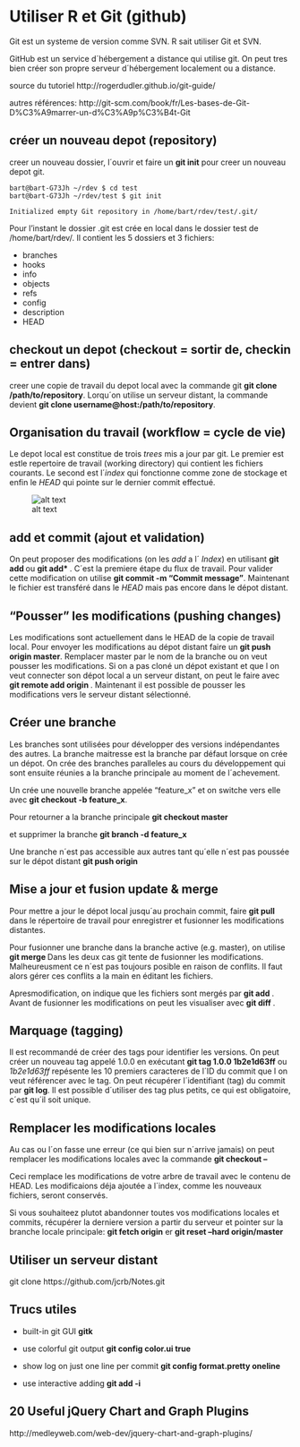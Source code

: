 Utiliser R et Git (github)
========================================================

Git est un systeme de version comme SVN. R sait utiliser Git et SVN.

GitHub est un service d´hébergement a distance qui utilise git. On peut tres bien créer son propre serveur d´hébergement localement ou a distance.

source du tutoriel http://rogerdudler.github.io/git-guide/

autres références: http://git-scm.com/book/fr/Les-bases-de-Git-D%C3%A9marrer-un-d%C3%A9p%C3%B4t-Git

créer un nouveau depot (repository)
------------------------------------
creer un nouveau dossier, l´ouvrir et faire un **git init** pour creer un nouveau depot git.
```
bart@bart-G73Jh ~/rdev $ cd test
bart@bart-G73Jh ~/rdev/test $ git init

Initialized empty Git repository in /home/bart/rdev/test/.git/
```

Pour l'instant le dossier .git est crée en local dans le dossier test de /home/bart/rdev/. Il contient les 5 dossiers et 3 fichiers:

- branches
- hooks
- info
- objects
- refs
- config
- description
- HEAD


checkout un depot (checkout = sortir de, checkin = entrer dans)
-----------------
creer une copie de travail du depot local avec la commande git **git clone /path/to/repository**.
Lorqu´on utilise un serveur distant, la commande devient **git clone username@host:/path/to/repository**.

Organisation du travail (workflow = cycle de vie)
----------------------------------
Le depot local est constitue de trois *trees* mis a jour par git. Le premier est estle repertoire de travail (working directory) qui contient les fichiers courants. Le second est l´*index* qui fonctionne comme zone de stockage et enfin le *HEAD* qui pointe sur le dernier commit effectué.

![alt text](trees.png)

add et commit (ajout et validation)
-------------
On peut proposer des modifications (on les *add* a l´ *Index*) en utilisant **git add <filename>** ou **git add* **. C´est la premiere étape du flux de travail. Pour valider cette modification on utilise **git commit -m "Commit message"**. Maintenant le fichier est transféré dans le *HEAD* mais pas encore dans le dépot distant.

"Pousser" les modifications (pushing changes)
---------------------------------------------
Les modifications sont actuellement dans le HEAD de la copie de travail local. Pour envoyer les modifications au dépot distant faire un **git push origin master**. Remplacer master par le nom de la branche ou on veut pousser les modifications.
Si on a pas cloné un dépot existant et que l on veut connecter son dépot local a un serveur distant, on peut le faire avec **git remote add origin <server>**. Maintenant il est possible de pousser les modifications vers le serveur distant sélectionné.

Créer une branche
-----------------
Les branches sont utilisées pour développer des versions indépendantes des autres. La branche maitresse est la branche par défaut lorsque on crée un dépot. On crée des branches paralleles au cours du développement qui sont ensuite réunies a la branche principale au moment de l´achevement.

Un crée une nouvelle branche appelée "feature_x" et on switche vers elle avec **git checkout -b feature_x**.

Pour retourner a la branche principale **git checkout master**

et supprimer la branche **git branch -d feature_x**

Une branche n´est pas accessible aux autres tant qu´elle n´est pas poussée sur le dépot distant **git push origin <branch>**

Mise a jour et fusion update & merge 
-------------------------------------
Pour mettre a jour le dépot local jusqu´au prochain commit, faire **git pull** dans le répertoire de travail pour enregistrer et fusionner  les modifications distantes.

Pour fusionner une branche dans la branche active (e.g. master), on utilise **git merge <branch>**
 Dans les deux cas git tente de fusionner les modifications. Malheureusment ce n´est pas toujours posible en raison de conflits. Il faut alors gérer ces conflits a la main en éditant les fichiers.
 
Apresmodification, on indique que les fichiers sont mergés par **git add <filename>**. Avant de fusionner les modifications on peut les visualiser avec **git diff <source_branch> <target_branch>**.

Marquage (tagging)
--------
Il est recommandé de créer des tags pour identifier les versions. On peut créer un nouveau tag appelé  1.0.0 en exécutant **git tag 1.0.0 1b2e1d63ff** ou *1b2e1d63ff* repésente les 10 premiers caracteres de l´ID du commit que l on veut référencer avec le tag. On peut récupérer l´identifiant (tag) du commit par **git log**. Il est possible d´utiliser des tag plus petits, ce qui est obligatoire, c´est qu´il soit unique.


Remplacer les modifications locales
------------------------------------
Au cas ou l´on fasse une erreur (ce qui bien sur n´arrive jamais) on peut remplacer les modifications locales avec la commande **git checkout -- <filename>**

Ceci remplace les modifications de votre arbre de travail avec le contenu de HEAD. Les modificaions déja ajoutée a l´index, comme les nouveaux fichiers, seront conservés.

Si vous souhaiteez plutot abandonner toutes vos modifications locales et commits, récupérer la derniere version a partir du serveur et pointer sur la branche locale principale: **git fetch origin** er **git reset --hard origin/master**

Utiliser un serveur distant
---------------------------
git clone https://github.com/jcrb/Notes.git


Trucs utiles
------------

- built-in git GUI **gitk**

- use colorful git output **git config color.ui true**

- show log on just one line per commit **git config format.pretty oneline**

- use interactive adding **git add -i**

20 Useful jQuery Chart and Graph Plugins
----------------------------------------
http://medleyweb.com/web-dev/jquery-chart-and-graph-plugins/

